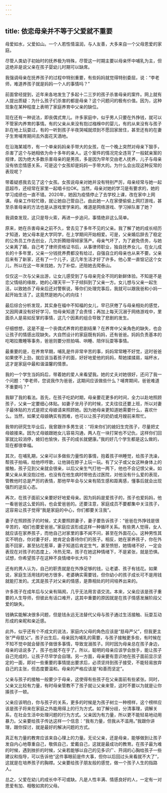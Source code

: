 ```yaml
---
---
---
```

title: 依恋母亲并不等于父爱就不重要
---




母爱如水，父爱如山。一个人若性情温润，与人友善，大多来自一个父母恩爱的家庭。

尽管人类幼子初始时的抚养极为特殊，尽管这一时期主要以母亲怀中哺乳为主，但这绝非是说父亲在孩子婴幼儿时期可以缺席。

我强调母亲在抚养孩子的过程中特别重要，有些妈妈就觉得特别委屈，说：“李老师，难道养孩子就是妈妈一个人的事情吗？”

前面曾经提到，近年来各地发生了多起十二三岁的孩子杀害母亲的案件。网上就有人提出质疑：为什么孩子们杀害的都是母亲？这个问题问的极有价值。因为，这种现象在某种程度上表明了家庭养育中父亲的缺位。

现在还有一种说法，即丧偶式育儿。许多家庭中，似乎男人只要在外挣钱，就可以不管家内养育的事情。有的父亲从来没有抱过襁褓中的婴儿，有的从来没有与孩子趴在地上玩耍过，有的一听到孩子半夜哭喊就烦到不愿回家居住，甚至还有的在妻子生育哺育期间去外面花天酒地。

在沿海某城市，有一个单亲妈妈亲手带大的女孩，在一个晚上突然对母亲下狠手，杀害了这个与她相依为命十多年的亲人。这个案件的情况完全违背了一般弑亲案的规律，因为绝大多数杀害母亲的是男孩，多是因为早年交由老人抚养，儿子与母亲没有依恋情感关系，可是这个女孩却是妈妈一手带大的。为什么会出现这种反常的表现呢？

带着疑惑我去见了这个女孩。女孩说母亲对她并没有特别严厉，母亲经常与她一起逛超市，还经常在家里一起唱卡拉OK。当然，母亲对她的学习是有要求的，她的学习成绩也一直不错。2020年，她因为疫情停止了去学校上课，改在家中上网课。母亲工作较忙碌，就让她自己管自己，由此她一人在家便偷偷上网打游戏，甚至杀害母亲的方法也是从游戏里学来的。难道是网络游戏、学习掉队害了她？

我调查发现，这只是导火索，再进一步追问，事情绝非这么简单。

原来，她在杀害母亲之前不久，曾去见了多年不见的父亲。我了解了她的成长经历才知道，她父母本是大学同学，在上学期间开始相爱。可是，父亲婚后辞去了稳定的公务员工作去创业，几次折腾赔得倾家荡产。母亲气坏了，为了避免债务，与她父亲离了婚，自己考了律师资格证书后，从事律师职业，独自抚养女儿。在女儿成长的十多年里，父亲一分钱抚养费都没有给过，自强自立的母亲也从来不要。父亲后来有了新家，还有了一个儿子，这几年生活才好了许多。他心里一直惦记这个女儿，所以在这一年来找她，为了补偿，还陪她去爬泰山。

仅仅这一次与父亲出游，让女儿感受到了与母亲完全不同的新鲜体验。不知是不是恋父情结的缘故，她的心理天平一下子倾斜到了父亲一方。女儿想与父亲一起生活，以致她杀了母亲后还对警察说，等你们处理完事后，我就可以跟我爸和小妈一起开始生活了。这竟然是她内心的向往！

最后综合分析发现，其实身在福中不知福的女儿，早已厌倦了与母亲相处的感觉，又因网课没有好好学习，怕母亲知道了会责怪；再加上每天沉溺于网络游戏中，里面杀人是易如反掌的事情，这几个因素的组合导致了悲剧的发生。

仔细想想，这是不是一个丧偶式养育的悲剧结果？在养育中父亲角色的缺失，也会让孩子的情感出现缺失。大自然设计的家庭既有妈妈，还有爸爸。妈妈负责基本的吃喝拉撒睡等事务，爸爸则要分担拍嗝、哄睡、陪伴玩耍等事情。

最重要的是，在养育早期，哺乳是件非常辛苦的事，妈妈常常睡不好觉，这时爸爸如果使不上劲，就应该当着孩子的面，好好地爱他的妈妈，帮她揉揉肩，端杯水，这才是家庭中最和谐温馨的情景。

我的一个学生当妈妈后，带着她的爱人来看望我。她的丈夫对她很好，还问了我一个问题：“李老师，您说我作为爸爸，这期间应该做些什么？哺育期间，爸爸难道不重要吗？”

我聊了我的看法。首先，在孩子吃奶时期，母亲要花更多的时间，全力以赴地照顾孩子，父亲一定要细心体贴。如妻子坐月子的时候，丈夫往往还要上班，所以对妻子最体贴的方式是把丈母娘请来照顾她。因为她母亲更知道她需要什么，喜欢什么。当然，如果丈母娘确实有困难，也可以让孩子的奶奶或月嫂前来帮忙。

我带的研究生毕业后，我曾跟许多男生说：“将来你们的媳妇生完孩子，尽量把丈母娘接来。因为丈母娘跟她女儿容易沟通，两人在一块打架也不记仇，这样你们回家就比较消停，媳妇也愉快，孩子的成长就健康。”我的好几个学生都是这么做的，现在都很幸福。

其次，在哺乳期，父亲可以多做些力量性的事情，抱着孩子哄睡觉，给孩子洗澡，帮孩子拍嗝，给他哼哼歌，让他骑在脖子上玩一玩。有了父子或父女这种身体上的接触，孩子见到父亲就会很亲，以后父亲生气打他一两下，他也不会记恨父亲。如果父亲从来没抱过他，也没有在他生病时带他去过医院，对他没有什么爱的表现，管教他时总是严厉的表情，那他早年会与父亲有陌生感和距离感，懂事后就会出现强烈的逆反心态。

再次，在孩子面前父亲要好好地爱母亲。因为妈妈是爱孩子的，孩子也爱妈妈，他一看爸爸这么爱妈妈，也会爱爸爸的。还要注意，家庭成员不要都集中关注孩子，这容易让孩子觉得“我是家庭的中心，你们都要关注我”。

妻子在照顾孩子的时候，丈夫要照顾妻子，妻子要告诉孩子：“爸爸在外挣钱是很辛苦的，咱们也要爱爸爸。”家庭应该形成这样一种循环关系。有些男人觉得，女人就应该在家养孩子，而他自己对家里的事不闻不问，甚至在外面花心。这种男性其实不明白，你对妻子好，她肯定会善待你们的孩子。相反，她在家养孩子，你在外面不回家，甚至拈花惹草，妻子知道后肯定生气，甚至愤怒，她情绪不好，一定会表现在对孩子的态度上，冷热无常。孩子在她这种情绪下，不是紧张，就是恐惧。试想，你希望孩子在这种不良情绪中长大吗？

还有的男人认为，自己的职责就是在外挣足够的钱，让老婆、孩子有钱花。如果说，家庭生活用钱的地方很多，老婆确实需要钱，但你幼小的孩子成长可不是用钱就能打发的。尤其是孩子对父亲的情感，是靠相处的时间培养出来的。

许多孩子在成年后与父亲有隔阂，几乎无法用言语交流。本来，父亲应该是孩子重要的人生导师，但彼此有话口难开，这其中重要的原因就是在孩子情感发展阶段父爱的缺失。

钱确实能解决很多问题，但是钱永远无法替代父母与孩子通过生活接触、玩耍互动形成的亲昵和亲近感。

此外，似乎还有个不成文的说法，家庭内父母的角色应该是“慈母严父”，但我更主张“严母慈父”。孩子出生后，母亲因为哺乳的需要，与孩子接触更多些，有时候在不知不觉中就会替孩子做很多事情，导致宠溺孩子。同时因为母亲总在孩子身边，母亲的话说多了，孩子也就不在乎了。所以，聪明的母亲应该学会放手，能让孩子自己完成的，让孩子尽早学会自理。另一方面，母亲要有意识地在孩子面前显示坚定的一面，即对一些重要的事情提出要求后，必须坚持到孩子接受，不能轻易放弃自己的主张，但态度要温和。母亲的严格应该是“和善而坚定”。

父亲与孩子的接触一般要少于母亲，这使得有些孩子在父亲面前有些紧张。同时，父亲又比较有力量，有时母亲管教不了孩子就让父亲来管，这时不要以为就是让你揍孩子一顿。

父亲应该明白，你与孩子的关系，更多的时候是为孩子树立一种榜样，这个榜样应该是孩子将来在家庭之外能用得上的行为方式。如了解分歧，分清事理，调解关系，在社会生活中处理问题的行为方式。父亲因为有力量，所以更不能轻易地动用暴力。父亲要给孩子传达这样一个信息：“我有力量，但我从不滥用。”我跟你讲理，跟你探讨，就是最好的解决问题的方式。

真正有力量的教育应该来自心理上的力量。无论父亲，还是母亲，能够做到让孩子发自内心地尊重自己，敬佩自己，爱戴自己，这就是最成功的教育。在孩子最为难的时候，遇到挫折的时候，父亲若能够以自己的见多识广、开阔的心胸给孩子一些建议和指导，可以告诉他“这件事眼前是件大事，但你以后回过头来看就不大了”，这就是在培养孩子的胸襟。父亲要给孩子朋友般的感觉，做一个孩子人生的指路人。

总之，父爱在幼儿的成长中不可或缺。凡是人性丰满、情感良好的人，一定有一对恩爱有加、相敬如宾的父母。